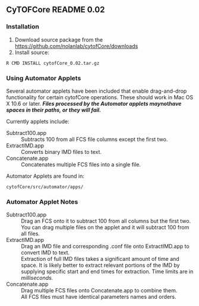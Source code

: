==CyTOFCore README 0.02==
===Installation===
# Download source package from the https://github.com/nolanlab/cytofCore/downloads
# Install source:
 R CMD INSTALL cytofCore_0.02.tar.gz

===Using Automator Applets===
Several automator applets have been included that enable drag-and-drop functionality for certain cytofCore operations. These should work in Mac OS X 10.6 or later. '''''Files processed by the Automator applets may ''not'' have spaces in their paths, or they will fail.''''' 

Currently applets include:
;Subtract100.app
: Subtracts 100 from all FCS file columns except the first two.
;ExtractIMD.app
: Converts binary IMD files to text.
;Concatenate.app
: Concatenates multiple FCS files into a single file.

Automator Applets are found in:
 cytofCore/src/automator/apps/

===Automator Applet Notes===
; Subtract100.app
: Drag an FCS onto it to subtract 100 from all columns but the first two.
: You can drag multiple files on the applet and it will subtract 100 from all files.
; ExtractIMD.app
: Drag an IMD file and corresponding .conf file onto ExtractIMD.app to convert IMD to text.
: Extraction of full IMD files takes a significant amount of time and space. It is likely better to extract relevant portions of the IMD by supplying specific start and end times for extraction. Time limits are in ''milliseconds.'' 
; Concatenate.app
: Drag multiple FCS files onto Concatenate.app to combine them.
: All FCS files must have identical parameters names and orders.